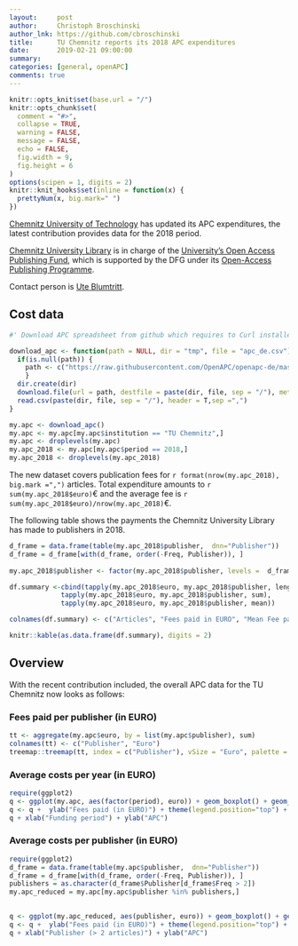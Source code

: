```yaml
---
layout:     post
author:     Christoph Broschinski
author_lnk: https://github.com/cbroschinski
title:      TU Chemnitz reports its 2018 APC expenditures
date:       2019-02-21 09:00:00
summary:    
categories: [general, openAPC]
comments: true
---
```



```r
knitr::opts_knit$set(base.url = "/")
knitr::opts_chunk$set(
  comment = "#>",
  collapse = TRUE,
  warning = FALSE, 
  message = FALSE,
  echo = FALSE,
  fig.width = 9,
  fig.height = 6
)
options(scipen = 1, digits = 2)
knitr::knit_hooks$set(inline = function(x) {
  prettyNum(x, big.mark=" ")
})
```

[Chemnitz University of Technology](https://www.tu-chemnitz.de/) has updated its APC expenditures, the latest contribution provides data for the 2018 period.

[Chemnitz University Library](https://www.tu-chemnitz.de/ub/index.html.en) is in charge of the [University's Open Access Publishing Fund](https://www.tu-chemnitz.de/ub/publizieren/openaccess/index.html.en), which is supported by the DFG under its [Open-Access Publishing Programme](http://www.dfg.de/en/research_funding/programmes/infrastructure/lis/funding_opportunities/open_access/).

Contact person is [Ute Blumtritt](mailto:ute.blumtritt@bibliothek.tu-chemnitz.de).

## Cost data

```r
#' Download APC spreadsheet from github which requires to Curl installed

download_apc <- function(path = NULL, dir = "tmp", file = "apc_de.csv"){
  if(is.null(path)) {
    path <- c("https://raw.githubusercontent.com/OpenAPC/openapc-de/master/data/apc_de.csv")
    } 
  dir.create(dir) 
  download.file(url = path, destfile = paste(dir, file, sep = "/"), method = "curl")
  read.csv(paste(dir, file, sep = "/"), header = T,sep =",")
}

my.apc <- download_apc()
my.apc <- my.apc[my.apc$institution == "TU Chemnitz",]
my.apc <- droplevels(my.apc)
my.apc_2018 <- my.apc[my.apc$period == 2018,]
my.apc_2018 <- droplevels(my.apc_2018)
```

The new dataset covers publication fees for `r format(nrow(my.apc_2018), big.mark =",")` articles. Total expenditure amounts to `r sum(my.apc_2018$euro)`€ and the average fee is `r sum(my.apc_2018$euro)/nrow(my.apc_2018)`€.

The following table shows the payments the Chemnitz University Library has made to publishers in 2018.

```r
d_frame = data.frame(table(my.apc_2018$publisher,  dnn="Publisher"))                 
d_frame = d_frame[with(d_frame, order(-Freq, Publisher)), ]                                           
                                    
my.apc_2018$publisher <- factor(my.apc_2018$publisher, levels =  d_frame$Publisher)

df.summary <-cbind(tapply(my.apc_2018$euro, my.apc_2018$publisher, length),
             tapply(my.apc_2018$euro, my.apc_2018$publisher, sum),
             tapply(my.apc_2018$euro, my.apc_2018$publisher, mean))

colnames(df.summary) <- c("Articles", "Fees paid in EURO", "Mean Fee paid")

knitr::kable(as.data.frame(df.summary), digits = 2)
```

## Overview

With the recent contribution included, the overall APC data for the TU Chemnitz now looks as follows:

### Fees paid per publisher (in EURO)

```r
tt <- aggregate(my.apc$euro, by = list(my.apc$publisher), sum)
colnames(tt) <- c("Publisher", "Euro")
treemap::treemap(tt, index = c("Publisher"), vSize = "Euro", palette = "Paired")
```

###  Average costs per year (in EURO)

```r
require(ggplot2)
q <- ggplot(my.apc, aes(factor(period), euro)) + geom_boxplot() + geom_point()
q <- q +  ylab("Fees paid (in EURO)") + theme(legend.position="top") + theme_bw(base_size = 18)
q + xlab("Funding period") + ylab("APC")
```

###  Average costs per publisher (in EURO)

```r
require(ggplot2)
d_frame = data.frame(table(my.apc$publisher,  dnn="Publisher"))                 
d_frame = d_frame[with(d_frame, order(-Freq, Publisher)), ]
publishers = as.character(d_frame$Publisher[d_frame$Freq > 2])
my.apc_reduced = my.apc[my.apc$publisher %in% publishers,]

  
q <- ggplot(my.apc_reduced, aes(publisher, euro)) + geom_boxplot() + geom_point()
q <- q +  ylab("Fees paid (in EURO)") + theme(legend.position="top") + theme_bw(base_size = 18) + coord_flip()
q + xlab("Publisher (> 2 articles)") + ylab("APC")
```
